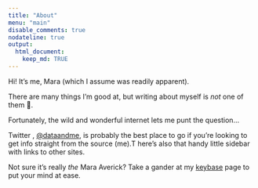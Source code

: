 ```yaml
---
title: "About"
menu: "main"
disable_comments: true
nodateline: true
output:
  html_document:
    keep_md: TRUE
---
```


Hi! It's me, Mara (which I assume was readily apparent).

There are many things I'm good at, but writing about myself is _not_ one of them 🙁.

Fortunately, the wild and wonderful internet lets me punt the question...

Twitter , [\@dataandme](https://twitter.com/dataandme), is probably the best place to go if you're looking to get info straight from the source (me).T
here's also that handy little sidebar with links to other sites.

Not sure it's really _the_ Mara Averick? Take a gander at my [keybase](https://keybase.io/maraaverick) page to put your mind at ease.

